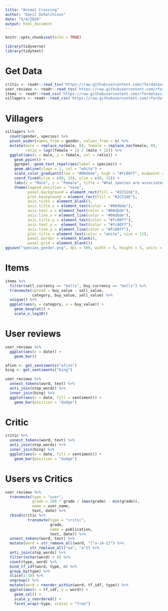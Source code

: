---
title: "Animal Crossing"
author: "Danil Dzhalchinov"
date: "5/4/2020"
output: html_document
---

```{r setup, include=FALSE}
knitr::opts_chunk$set(echo = TRUE)

library(tidyverse)
library(tidytext)
```

# Get Data
```{r}
critic <- readr::read_tsv('https://raw.githubusercontent.com/rfordatascience/tidytuesday/master/data/2020/2020-05-05/critic.tsv')
user_reviews <- readr::read_tsv('https://raw.githubusercontent.com/rfordatascience/tidytuesday/master/data/2020/2020-05-05/user_reviews.tsv')
items <- readr::read_csv('https://raw.githubusercontent.com/rfordatascience/tidytuesday/master/data/2020/2020-05-05/items.csv')
villagers <- readr::read_csv('https://raw.githubusercontent.com/rfordatascience/tidytuesday/master/data/2020/2020-05-05/villagers.csv')
```

# Villagers
```{r}
villagers %>%
  count(gender, species) %>%
  pivot_wider(names_from = gender, values_from = n) %>% 
  mutate(male = replace_na(male, 0), female = replace_na(female, 0),
         ratio = log((female + 1) / (male + 1))) %>% 
  ggplot(aes(x = male, y = female, col = ratio)) +
    geom_point() +
    ggrepel::geom_text_repel(aes(label = species)) +
    geom_abline(slope = 1, col = "white") +
    scale_color_gradient2(low = "#00dbde", high = "#fc00ff", midpoint = -0.15) +
    coord_fixed(xlim = c(0, 15), ylim = c(0, 15)) +
    labs(x = "Male", y = "Female", title = "What species are associated with which gender?") +
    theme(legend.position = "none",
          panel.background = element_rect(fill = "#2C516E"),
          plot.background = element_rect(fill = "#2C516E"),
          axis.ticks = element_blank(),
          axis.title.x = element_text(color = "#00dbde"),
          axis.text.x = element_text(color = "#00dbde"),
          axis.line.x = element_line(color = "#00dbde"),
          axis.title.y = element_text(color = "#fc00ff"),
          axis.text.y =  element_text(color = "#fc00ff"),
          axis.line.y = element_line(color = "#fc00ff"),
          plot.title = element_text(color = "white", size = 12),
          panel.border = element_blank(),
          panel.grid = element_blank())
ggsave("species_gender.png", dpi = 300, width = 5, height = 5, units = "in")
```

# Items
```{r}
items %>%
  filter(sell_currency == "bells", buy_currency == "bells") %>%
  transmute(spread = buy_value - sell_value,
            category, buy_value, sell_value) %>%
  unique() %>%
  ggplot(aes(y = category, x = buy_value)) +
    geom_boxplot() +
    scale_x_log10()
```

# User reviews
```{r}
user_reviews %>%
  ggplot(aes(x = date)) +
    geom_bar()

afinn <- get_sentiments("afinn")
bing <- get_sentiments("bing")

user_reviews %>%
  unnest_tokens(word, text) %>%
  anti_join(stop_words) %>%
  inner_join(bing) %>%
  ggplot(aes(x = date, fill = sentiment)) +
    geom_bar(position = "dodge")

```

# Critic
```{r}
critic %>%
  unnest_tokens(word, text) %>%
  anti_join(stop_words) %>% 
  inner_join(bing) %>%
  ggplot(aes(x = date, fill = sentiment)) +
    geom_bar(position = "dodge")

```

# Users vs Critics
```{r}
user_reviews %>%
  transmute(type = "user",
            grade = 100 * grade / (max(grade) - min(grade)),
            name = user_name, 
            text, date) %>%
  rbind(critic %>%
          transmute(type = "critic",
                    grade,
                    name = publication,
                    text, date)) %>%
  unnest_tokens(word, text) %>%
  mutate(word = str_remove_all(word, "[^a-zA-Z]") %>%
           str_replace_all("aa", "a")) %>%
  anti_join(stop_words) %>%
  filter(nchar(word) > 0) %>% 
  count(type, word) %>%
  bind_tf_idf(word, type, n) %>%
  group_by(type) %>%
  slice(1:10) %>%
  ungroup() %>%
  mutate(word = reorder_within(word, tf_idf, type)) %>% 
  ggplot(aes(x = tf_idf, y = word)) +
    geom_col() +
    scale_y_reordered() +
    facet_wrap(~type, scales = "free")
```

